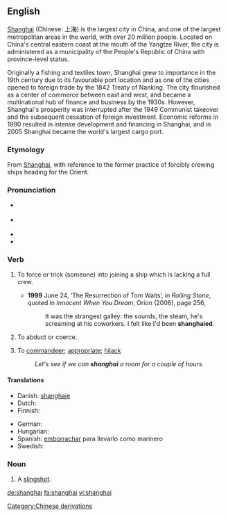 {{was wotd|2008|April|23}}
{{also|Shanghai}}
==English==
[http://www.meet-in-shanghai.net/ Shanghai] (Chinese: 上海) is the largest city in China, and one of the largest metropolitan areas in the world, with over 20 million people. Located on China's central eastern coast at the mouth of the Yangtze River, the city is administered as a municipality of the People's Republic of China with province-level status.

Originally a fishing and textiles town, Shanghai grew to importance in the 19th century due to its favourable port location and as one of the cities opened to foreign trade by the 1842 Treaty of Nanking. The city flourished as a center of commerce between east and west, and became a multinational hub of finance and business by the 1930s. However, Shanghai's prosperity was interrupted after the 1949 Communist takeover and the subsequent cessation of foreign investment. Economic reforms in 1990 resulted in intense development and financing in Shanghai, and in 2005 Shanghai became the world's largest cargo port.
===Etymology===
From [[w:Shanghai|Shanghai]], with reference to the former practice of forcibly crewing ships heading for the Orient.

===Pronunciation===
* {{a|UK}} {{IPA|/ˌʃaŋˈhaɪ/}}
* {{a|US}} {{IPA|/ˈʃeɪŋ.haɪ/|/ˌʃeɪŋˈhaɪ/}}
* {{audio|en-us-shanghai.ogg|Audio (US)}}
* {{rhymes|aɪ}}

===Verb===
{{en-verb}}

# {{transitive}} To force or trick (someone) into joining a ship which is lacking a full crew.
#* '''1999''' June 24, ‘The Resurrection of Tom Waits’, in ''Rolling Stone'', quoted in ''Innocent When You Dream'', Orion (2006), page 256,
#*: It was the strangest galley: the sounds, the steam, he's screaming at his coworkers.  I felt like I'd been '''shanghaied'''.
# {{transitive}} To abduct or coerce.
# {{transitive}} To [[commandeer]]; [[appropriate]]; [[hijack]]
#: ''Let's see if we can '''shanghai''' a room for a couple of hours.''

====Translations====
{{trans-top|to force or trick into joining a ship}}
* Danish: [[shanghaje]]
* Dutch: {{t+|nl|sjanghaaien, iemand door list of onder dwang als matroos in dienst nemen}}
* Finnish: {{t|fi|shanghaijata}}
{{trans-mid}}
* German: {{t+|de|schanghaien}}
* Hungarian: {{t+|hu|elrabol}}
* Spanish: [[emborrachar]] para llevarlo como marinero
* Swedish: {{t|sv|sjanghaja}}
{{trans-bottom}}

===Noun===
{{en-noun}}

# {{dated}} A [[slingshot]].

[[Category:Chinese derivations]]

[[de:shanghai]]
[[fa:shanghai]]
[[vi:shanghai]]